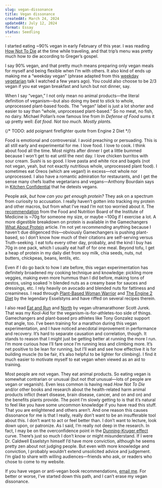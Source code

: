 ```yaml
---
slug: vegan-dissonance
title: Vegan dissonance
createdAt: March 24, 2024
updatedAt: July 12, 2024
format: Essay
status: Seedling
---
```


I started eating ~90% vegan in early February of this year. I was reading [How Not To Die](/how-not-to-die) at the time while traveling, and that trip’s menu was pretty much how _to_ die according to Greger’s gospel.

I say 90% vegan, and that pretty much means preparing only vegan meals for myself and being flexible when I’m with others. It also kind of ends up making me a “weekday vegan” (phrase adapted from this [weekday vegetarian](https://www.ted.com/talks/graham_hill_why_i_m_a_weekday_vegetarian) talk I watched a few years ago). You could also choose to be 2/3 vegan if you eat vegan breakfast and lunch but not dinner, say.

When I say “vegan,” I not only mean no animal products—the literal definition of veganism—but also doing my best to stick to whole, unprocessed plant-based foods. The “vegan” label is just a lot shorter and easier to say than “whole, unprocessed plant-based.” So no meat, no fish, no dairy. Michael Pollan’s now famous line from _In Defense of Food_ sums it up pretty well: _Eat food. Not too much. Mostly plants._

{/* TODO: add poignant firefighter quote from Engine 2 Diet */}

Food is emotional and controversial. I avoid preaching or persuading. This is all still early and experimental for me. I love food. I love to cook. I think about food all the time. Most nights after dinner I get a little bummed because I won’t get to eat until the next day. I love chicken burritos with sour cream. Sushi is so good. I love pasta and white rice and bagels (not not vegan, yeah, but not exactly nutritious whole, unprocessed plant food). I sometimes eat Oreos (which are vegan!) in excess—not whole nor unprocessed. I also have a romantic admiration for restaurants, and I get the sense many chefs loathe vegetarians and vegans—Anthony Bourdain says in [Kitchen Confidential](/kitchen-confidential) that he detests vegans.

People ask, _but how can you get enough protein?_ They ask on a spectrum from curiosity to accusation. I really haven’t gotten into tracking my protein and other macros, but from what I’ve read I’m not too worried about it. The [recommendation](https://pubmed.ncbi.nlm.nih.gov/12449285) from the Food and Nutrition Board of the Institute of Medicine is ~70g for someone my size, or maybe ~100g if I exercise a lot. A more digestible breakdown on protein is available in the Gamechangers [What About Protein](https://gamechangersmovie.com/food/protein) article. I’m not yet _recommending_ anything because I haven’t due diligenced this—obviously Gamechangers is pushing plant-based, so I don’t know how much of their citations are self-serving versus Truth-seeking. I eat tofu every other day, probably, and the kind I buy has 70g in one pack, which I usually eat half of for one meal. Beyond tofu, I get a heap of protein in my daily diet from soy milk, chia seeds, nuts, nut butters, chickpeas, beans, lentils, etc.

Even if I do go back to how I ate before, this vegan experimentation has definitely broadened my cooking technique and knowledge: pickling more veggies, making even more hummus than I did before, making tons of pestos, using soaked ’n blended nuts as a creamy base for sauces and dressings, etc. I rely heavily on avocado and blended nuts for fattiness and creaminess. I read through [Plant-Based Woman Warrior](https://www.goodreads.com/book/show/59722206-be-a-plant-based-woman-warrior) and [The Engine 2 Diet](https://www.goodreads.com/book/show/3359298-the-engine-2-diet) by the legendary Esselstyns and have riffed on several recipes therein.

I also read [Eat and Run](/eat-and-run) and [North](/north) by vegan ultramarathoner Scott Jurek. That was my Kool-Aid for the veganism-is-for-athletes-too side of things. Gamechangers and plant-based pro athletes like Tony Gonzalez support that angle, too. I’ve been training for a marathon during this vegan experimentation, and I have noticed anecdotal improvement in performance and recovery. It’s hard to separate causation and correlation, though. It stands to reason that I might just be getting better at running the more I run. I’m more curious how I’ll fare once I’m running less and climbing more. It’s net positive to be lean for running, but I’ll wait and see how effective it is for building muscle (to be fair, it’s also helpful to be lighter for climbing). I find it much easier to motivate myself to eat vegan when viewed as an aid to training.

Most people are not vegan. They eat animal products. So eating vegan is somewhat contrarian or unusual (but not _that_ unusual—lots of people are vegan or veganish). Even less common is having read _How Not To Die_ and/or other books and research about the health-related harm animal products inflict (heart disease, brain disease, cancer, and on and on) and the benefits plants provide. The point I’m slowly getting to is that it’s natural to feel like you have some uncommon knowledge if you have read this stuff. That you are enlightened and others aren’t. And one reason this causes dissonance for me is that I really, really don’t want to be an insufferable tool about this. I don’t want to act or feel better than. I don’t want to lecture, look down upon, or patronize. As I said, I’m really not deep in the research. In fact, I may be on the overconfidence point in the [Dunning-Kruger effect](https://en.wikipedia.org/wiki/Dunning%E2%80%93Kruger_effect) curve. There’s just so much I don’t know or might misunderstand. If I were Dr. Caldwell Esselstyn himself I’d have more conviction, although he seems pretty zen about not judging people. But even with more knowledge and conviction, I probably wouldn’t extend unsolicited advice and judgement. I’m glad to share with willing audiences—friends who ask, or readers who chose to come to my website.

If you have vegan or anti-vegan book recommendations, [email me](mailto:pete@petemillspaugh.com). For better or worse, I’ve started down this path, and I can’t erase my vegan dissonance.
